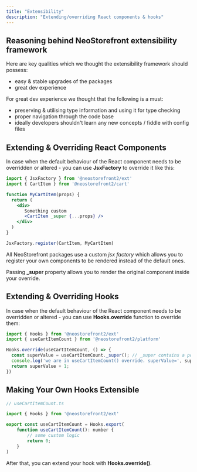 ```yaml
---
title: "Extensibility"
description: "Extending/overriding React components & hooks"
---
```


Reasoning behind NeoStorefront extensibility framework
------------------------------------------------------

Here are key qualities which we thought the extensibility framework should possess:

- easy & stable upgrades of the packages
- great dev experience

For great dev experience we thought that the following is a must:

- preserving & utilising type information and using it for type checking
- proper navigation through the code base
- ideally developers shouldn't learn any new concepts / fiddle with config files

Extending & Overriding React Components
---------------------------------------

In case when the default behaviour of the React component needs to be overridden or altered - you can use **JsxFactory** to override it like this:

```jsx
import { JsxFactory } from '@neostorefront2/ext'
import { CartItem } from '@neostorefront2/cart'

function MyCartItem(props) {
  return (
    <div>
       Something custom
       <CartItem _super {...props} />
    </div>
  )
}

JsxFactory.register(CartItem, MyCartItem)
```

All NeoStorefront packages use a custom *jsx factory* which allows you to register your own components
to be rendered instead of the default ones.

Passing **_super** property allows you to render the original component inside your override.

Extending & Overriding Hooks
----------------------------

In case when the default behaviour of the React component needs to be overridden or altered - you can use **Hooks.override** function to override them:

```js
import { Hooks } from '@neostorefront2/ext'
import { useCartItemCount } from '@neostorefront2/platform'

Hooks.override(useCartItemCount, () => {
  const superValue = useCartItemCount._super(); // _super contains a pointer to the original hook
  console.log('we are in useCartItemCount() override. superValue=', superValue);
  return superValue + 1;
})
```

Making Your Own Hooks Extensible
--------------------------------

```js
// useCartItemCount.ts

import { Hooks } from '@neostorefront2/ext'

export const useCartItemCount = Hooks.export(
    function useCartItemCount(): number {
        // some custom logic
        return 0;
    }
)
```

After that, you can extend your hook with **Hooks.override()**.
